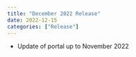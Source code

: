 ```yaml
---
title: "December 2022 Release"
date: 2022-12-15
categories: ["Release"]
---
```


<script src="/rmarkdown-libs/header-attrs/header-attrs.js"></script>


<ul>
<li>Update of portal up to November 2022</li>
</ul>
